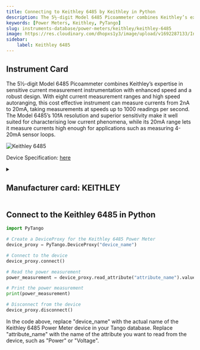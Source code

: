 ```yaml
---
title: Connecting to Keithley 6485 by Keithley in Python
description: The 5½-digit Model 6485 Picoammeter combines Keithley’s expertise in sensitive current measurement instrumentation with enhanced speed and a robust design. With eight current measurement ranges and high speed autoranging, this cost effective instrument can measure currents from 2nA to 20mA, taking measurements at speeds up to 1000 readings per second. The Model 6485’s 10fA resolution and superior sensitivity make it well suited for characterising low current phenomena, while its 20mA range lets it measure currents high enough for applications such as measuring 4-20mA sensor loops.
keywords: [Power Meters, Keithley, PyTango] 
slug: instruments-database/power-meters/keithley/keithley-6485 
image: https://res.cloudinary.com/dhopxs1y3/image/upload/v1692287133/Instruments/Power%20Meters/Keithley-6485/Keithley-6485.png
sidebar:
    label: Keithley 6485 
---
```



## Instrument Card

The 5½-digit Model 6485 Picoammeter combines Keithley’s expertise in sensitive current measurement instrumentation with enhanced speed and a robust design. With eight current measurement ranges and high speed autoranging, this cost effective instrument can measure currents from 2nA to 20mA, taking measurements at speeds up to 1000 readings per second. The Model 6485’s 10fA resolution and superior sensitivity make it well suited for characterising low current phenomena, while its 20mA range lets it measure currents high enough for applications such as measuring 4-20mA sensor loops.

![Keithley 6485](https://res.cloudinary.com/dhopxs1y3/image/upload/v1692287133/Instruments/Power%20Meters/Keithley-6485/Keithley-6485.png)

Device Specification: [here](https://www.testequipmenthq.com/datasheets/KEITHLEY-6485-Datasheet.pdf)

<details style={{ marginTop: "15px"}}>
<summary><h2 style={{display:'inline'}}>Manufacturer card: KEITHLEY</h2></summary>

![KEITHLEY](https://res.cloudinary.com/dhopxs1y3/image/upload/v1692806202/Instruments/Vendor%20Logos/Keithley.png)

Keithley Instruments is a measurement and instrument company headquartered in Solon, Ohio, that develops, manufactures, markets, and sells data acquisition products, as well as complete systems for high-volume production and assembly testing.

- Headquarters: Cleveland, Ohio, United States
- Yearly Revenue (millions, USD): 110.6
- Vendor Website: [here](https://www.tek.com/en)

</details>


<FeaturedInstrumentVideo category="POWER_METERS" />

## Connect to the Keithley 6485 in Python





<Tabs>

<SectionsCard category="POWER_METERS" manufacturer="Keithley"></SectionsCard>

<TabItem value="PyTango" label="PyTango">

```python
import PyTango

# Create a DeviceProxy for the Keithley 6485 Power Meter
device_proxy = PyTango.DeviceProxy("device_name")

# Connect to the device
device_proxy.connect()

# Read the power measurement
power_measurement = device_proxy.read_attribute("attribute_name").value

# Print the power measurement
print(power_measurement)

# Disconnect from the device
device_proxy.disconnect()
```

In the code above, replace "device_name" with the actual name of the Keithley 6485 Power Meter device in your Tango database. Replace "attribute_name" with the name of the attribute you want to read from the device, such as "Power" or "Voltage".

</TabItem>
</Tabs>